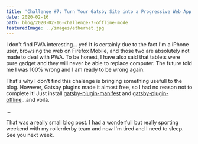 ```yaml
---
title: 'Challenge #7: Turn Your Gatsby Site into a Progressive Web App'
date: 2020-02-16
path: blog/2020-02-16-challenge-7-offline-mode
featuredImage: ../images/ethernet.jpg
---
```


I don't find PWA interesting... yet! It is certainly due to the fact I'm a iPhone user, browsing the web on Firefox Mobile, and those two are absolutely not made to deal with PWA. To be honest, I have also said that tablets were pure gadget and they will never be able to replace computer. The future told me I was 100% wrong and I am ready to be wrong again.

That's why I don't find this chalenge is bringing something usefull to the blog. However, Gatsby plugins made it almost free, so I had no reason not to complete it! Just install [gatsby-plugin-manifest](https://www.gatsbyjs.org/packages/gatsby-plugin-manifest/)
and [gatsby-plugin-offline](https://www.gatsbyjs.org/packages/gatsby-plugin-offline/)...and voilà.

...

That was a really small blog post. I had a wonderfull but really sporting weekend with my rollerderby team and now I'm tired and I need to sleep.
See you next week.
